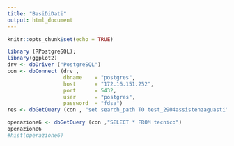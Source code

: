 ---
title: "BasiDiDati"
output: html_document
---

```{r setup, include=FALSE}
knitr::opts_chunk$set(echo = TRUE)
```

```{r}
library (RPostgreSQL);
library(ggplot2)
drv <- dbDriver ("PostgreSQL")
con <- dbConnect (drv ,
                  dbname    = "postgres",
                  host      = "172.16.151.252",
                  port      = 5432,
                  user      = "postgres",
                  password  = "fdsa")
res <- dbGetQuery (con , "set search_path TO test_2904assistenzaguasti")
```

```{r}
operazione6 <- dbGetQuery (con ,"SELECT * FROM tecnico")
operazione6
#hist(operazione6)
```

```{r}
```